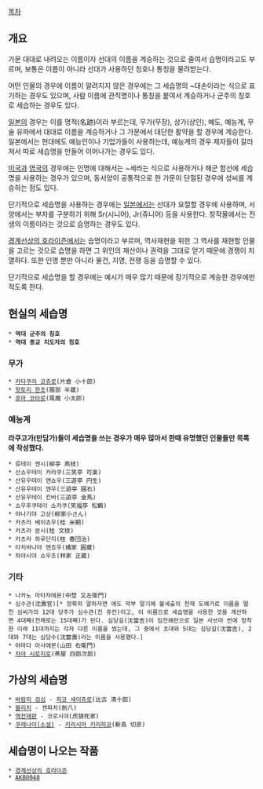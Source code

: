 [[목차]]

== 개요 ==
가문 대대로 내려오는 이름이자 선대의 이름을 계승하는 것으로 줄여서 습명이라고도 부르며, 보통은 이름이 아니라 선대가 사용하던 칭호나 통칭을 물려받는다.

어떤 인물의 경우에 이름이 알려지지 않은 경우에는 그 세습명의 ~대손이라는 식으로 표기하는 경우도 있으며, 사람 이름에 관직명이나 통칭을 붙여서 계승하거나 군주의 칭호로 세습하는 경우도 있다.

[[일본]]의 경우는 이를 명적(名跡)이라 부르는데, 무가(무장), 상가(상인), 예도, 예능계, 무술 유파에서 대대로 이름을 계승하거나 그 가문에서 대단한 활약을 할 경우에 계승한다. 일본에서는 현대에도 예능인이나 기업가들이 사용하는데, 예능계의 경우 제자들이 갈라져서 따로 세습명을 만들어 이어나가는 경우도 있다.

[[미국]]과 [[영국]]의 경우에는 인명에 대해서는 ~세라는 식으로 사용하거나 해군 함선에 세습명을 사용하는 경우가 있으며, 동서양이 공통적으로 한 가문이 단절된 경우에 성씨를 계승하는 점도 있다.

단기적으로 세습명을 사용하는 경우에는 [[일본]]에서는 선대가 요절할 경우에 사용하며, 서양에서는 부자를 구분하기 위해 Sr(시니어), Jr(쥬니어) 등을 사용한다. 창작물에서는 전생의 이름이라는 것으로 습명하는 경우도 있다.

[[경계선상의 호라이즌]]에서는 습명이라고 부르며, 역사재현을 위한 그 역사를 재현할 인물을 고르는 것으로 습명을 하면 그 위인의 재산이나 권력을 그대로 얻기 때문에 경쟁이 치열하다. 또한 인명 뿐만 아니라 물건, 지명, 전쟁 등을 습명할 수 있다.

단기적으로 세습명을 할 경우에는 예시가 매우 많기 때문에 장기적으로 계승한 경우에만 적도록 한다.

== 현실의 세습명 ==
 * '''역대 군주의 칭호'''
 * '''역대 종교 지도자의 칭호'''

=== 무가 ===
 * [[카타쿠라 코쥬로]](片倉 小十郎)
 * [[핫토리 한조]](服部 半蔵)
 * [[후마 코타로]](風魔 小太郎)

=== 예능계 ===
'''라쿠고가(만담가)들이 세습명을 쓰는 경우가 매우 많아서 한때 유명했던 인물들만 목록에 작성했다.'''

 * 류테이 엔시(柳亭 燕枝)
 * 산쇼우테이 카라쿠(三笑亭 可楽)
 * 산유우테이 엔쇼우(三遊亭 円生)
 * 산유우테이 엔우(三遊亭 圓右)
 * 산유우테이 킨바(三遊亭 金馬)
 * 쇼우후쿠테이 쇼카쿠(笑福亭 松鶴)
 * 야나기야 고상(柳家小さん)
 * 카츠라 베이쵸우(桂 米朝)
 * 카츠라 분시(桂 文枝)
 * 카츠라 하루단지(桂 春団治)
 * 타치바나야 엔죠우(橘家 圓蔵)
 * 하야시야 쇼우조(林家 正蔵)

=== 기타 ===
 * 나카노 마타자에몬(中埜 又左衛門)
 * 심수관(沈壽官)[* 정확히 말하자면 에도 막부 말기에 불세출의 천재 도예가로 이름을 떨친 심씨가의 12대 당주가 심수관(친 쥬칸)이고, 이 이름으로 세습명을 사용한 것을 계산하면 4대째(전체로는 15대째)가 된다. 심당길(沈當吉)이 임진왜란으로 일본 사쓰마 번에 정착한 이래 11대까지는 각자 다른 이름을 썼는데, 그 중에서 초대와 5대는 심당길(沈當吉), 2대와 7대는 심당수(沈當壽)라는 이름을 사용했다.]
 * 야마다 아사에몬(山田 右衛門)
 * [[차야 시로지로]](茶屋 四郎次郎)

== 가상의 세습명 ==
 * [[바람의 검심]] - [[히코 세이쥬로]](比古 清十郎)
 * [[블리치]] - 켄파치(劍八)
 * [[역전재판]] - 코로시야(虎狼死家)
 * [[쿠레나이(소설)]] - [[키리시마 키리히코]](斬島 切彦)

== 세습명이 나오는 작품 ==
 * [[경계선상의 호라이즌]]
 * [[AKB0048]]
